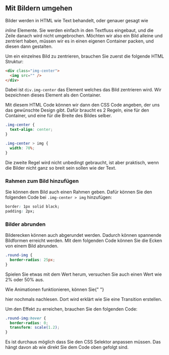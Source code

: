 

<Chapter>

## Mit Bildern umgehen

Bilder werden in HTML wie Text behandelt, oder genauer gesagt wie

_inline_ Elemente. Sie werden einfach in den Textfluss eingebaut, und die Zeile
danach wird nicht umgebrochen. Möchten wir also ein Bild alleine und zentriert
haben, müssen wir es in einen eigenen Container packen, und diesen dann
gestalten.

<Example title="Beispiel: Bild zentrieren">

Um ein einzelnes Bild zu zentrieren, brauchen Sie zuerst die folgende HTML
Struktur:

```html
<div class="img-center">
  <img src="" />
</div>
```

Dabei ist `div.img-center` das Element welches das Bild zentrieren wird. Wir
bezeichnen dieses Element als den Container.

Mit diesem HTML Code können wir dann den CSS Code angeben, der uns das
gewünschte Design gibt. Dafür braucht es 2 Regeln, eine für den Container, und
eine für die Breite des Bildes selber.

```css
.img-center {
  text-align: center;
}

.img-center > img {
  width: 70%;
}
```

Die zweite Regel wird nicht unbedingt gebraucht, ist aber praktisch, wenn die
Bilder nicht ganz so breit sein sollen wie der Text.

</Example>

### Rahmen zum Bild hinzufügen

<section>

Sie können dem Bild auch einen Rahmen geben. Dafür können Sie den folgenden Code
bei `.img-center > img` hinzufügen:

```css
border: 1px solid black;
padding: 2px;
```

</section>

### Bilder abrunden

<section>

Bilderecken können auch abgerundet werden. Dadurch können spannende Bildformen
erreicht werden. Mit dem folgenden Code können Sie die Ecken von einem Bild
abrunden.

```css
.round-img {
  border-radius: 25px;
}
```

Spielen Sie etwas mit dem Wert herum, versuchen Sie auch einen Wert wie 2% oder
50% aus.

</section>

<Example title="Beispiel: Abrundungseffekte aufheben">

Wie Animationen funktionieren, können Sie{" "}

<Link to="/css-animations">hier</Link> nochmals nachlesen. Dort wird erklärt wie
Sie eine Transition erstellen.

Um den Effekt zu erreichen, brauchen Sie den folgenden Code:

```css
.round-img:hover {
  border-radius: 0;
  transform: scale(1.2);
}
```

Es ist durchaus möglich dass Sie den CSS Selektor anpassen müssen. Das hängt
davon ab wie direkt Sie dem Code oben gefolgt sind.

</Example>

</Chapter>
